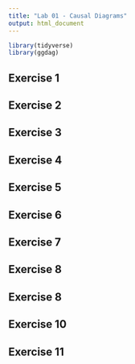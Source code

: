 ```yaml
---
title: "Lab 01 - Causal Diagrams"
output: html_document
---
```


```r
library(tidyverse)
library(ggdag)
```

## Exercise 1

## Exercise 2

## Exercise 3

## Exercise 4

## Exercise 5

## Exercise 6

## Exercise 7

## Exercise 8

## Exercise 8

## Exercise 10

## Exercise 11